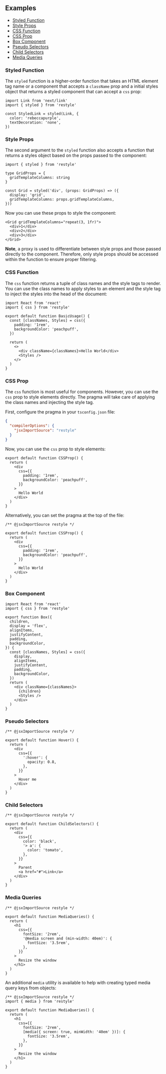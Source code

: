 ## Examples

- [Styled Function](#styled)
- [Style Props](#style-props)
- [CSS Function](#css-function)
- [CSS Prop](#css-prop)
- [Box Component](#box-component)
- [Pseudo Selectors](#pseudo-selectors)
- [Child Selectors](#child-selectors)
- [Media Queries](#media-queries)

### Styled Function

The `styled` function is a higher-order function that takes an HTML element tag name or a component that accepts a `className` prop and a initial styles object that returns a styled component that can accept a `css` prop:

```tsx
import Link from 'next/link'
import { styled } from 'restyle'

const StyledLink = styled(Link, {
  color: 'rebeccapurple',
  textDecoration: 'none',
})
```

### Style Props

The second argument to the `styled` function also accepts a function that returns a styles object based on the props passed to the component:

```tsx
import { styled } from 'restyle'

type GridProps = {
  gridTemplateColumns: string
}

const Grid = styled('div', (props: GridProps) => ({
  display: 'grid',
  gridTemplateColumns: props.gridTemplateColumns,
}))
```

Now you can use these props to style the component:

```tsx
<Grid gridTemplateColumns="repeat(3, 1fr)">
  <div>1</div>
  <div>2</div>
  <div>3</div>
</Grid>
```

**Note**, a proxy is used to differentiate between style props and those passed directly to the component. Therefore, only style props should be accessed within the function to ensure proper filtering.

### CSS Function

The `css` function returns a tuple of class names and the style tags to render. You can use the class names to apply styles to an element and the style tag to inject the styles into the head of the document:

```tsx
import React from 'react'
import { css } from 'restyle'

export default function BasicUsage() {
  const [classNames, Styles] = css({
    padding: '1rem',
    backgroundColor: 'peachpuff',
  })

  return (
    <>
      <div className={classNames}>Hello World</div>
      <Styles />
    </>
  )
}
```

### CSS Prop

The `css` function is most useful for components. However, you can use the `css` prop to style elements directly. The pragma will take care of applying the class names and injecting the style tag.

First, configure the pragma in your `tsconfig.json` file:

```json
{
  "compilerOptions": {
    "jsxImportSource": "restyle"
  }
}
```

Now, you can use the `css` prop to style elements:

```tsx
export default function CSSProp() {
  return (
    <div
      css={{
        padding: '1rem',
        backgroundColor: 'peachpuff',
      }}
    >
      Hello World
    </div>
  )
}
```

Alternatively, you can set the pragma at the top of the file:

```tsx
/** @jsxImportSource restyle */

export default function CSSProp() {
  return (
    <div
      css={{
        padding: '1rem',
        backgroundColor: 'peachpuff',
      }}
    >
      Hello World
    </div>
  )
}
```

### Box Component

```tsx
import React from 'react'
import { css } from 'restyle'

export function Box({
  children,
  display = 'flex',
  alignItems,
  justifyContent,
  padding,
  backgroundColor,
}) {
  const [classNames, Styles] = css({
    display,
    alignItems,
    justifyContent,
    padding,
    backgroundColor,
  })
  return (
    <div className={classNames}>
      {children}
      <Styles />
    </div>
  )
}
```

### Pseudo Selectors

```tsx
/** @jsxImportSource restyle */

export default function Hover() {
  return (
    <div
      css={{
        ':hover': {
          opacity: 0.8,
        },
      }}
    >
      Hover me
    </div>
  )
}
```

### Child Selectors

```tsx
/** @jsxImportSource restyle */

export default function ChildSelectors() {
  return (
    <div
      css={{
        color: 'black',
        '> a': {
          color: 'tomato',
        },
      }}
    >
      Parent
      <a href="#">Link</a>
    </div>
  )
}
```

### Media Queries

```tsx
/** @jsxImportSource restyle */

export default function MediaQueries() {
  return (
    <h1
      css={{
        fontSize: '2rem',
        '@media screen and (min-width: 40em)': {
          fontSize: '3.5rem',
        },
      }}
    >
      Resize the window
    </h1>
  )
}
```

An additional `media` utility is available to help with creating typed media query keys from objects:

```tsx
/** @jsxImportSource restyle */
import { media } from 'restyle'

export default function MediaQueries() {
  return (
    <h1
      css={{
        fontSize: '2rem',
        [media({ screen: true, minWidth: '40em' })]: {
          fontSize: '3.5rem',
        },
      }}
    >
      Resize the window
    </h1>
  )
}
```
